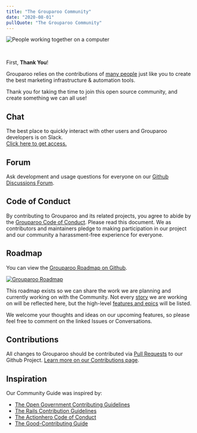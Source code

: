 ```yaml
---
title: "The Grouparoo Community"
date: "2020-08-01"
pullQuote: "The Grouparoo Community"
---
```


<Image
  thumbnail
  src="community/community.jpg"
  alt="People working together on a computer"
  width={815}
  height={465}
/>

<br />

First, **Thank You**!

Grouparoo relies on the contributions of [many people](https://github.com/grouparoo/grouparoo/graphs/contributors) just like you to create the best marketing infrastructure & automation tools.

Thank you for taking the time to join this open source community, and create something we can all use!

## Chat

The best place to quickly interact with other users and Grouparoo developers is on Slack.<br/>[Click here to get access.](/chat)

## Forum

Ask development and usage questions for everyone on our [Github Discussions Forum](https://github.com/grouparoo/grouparoo/discussions).

## Code of Conduct

By contributing to Grouparoo and its related projects, you agree to abide by the [Grouparoo Code of Conduct](/docs/community/code-of-conduct). Please read this document. We as contributors and maintainers pledge to making participation in our project and our community a harassment-free experience for everyone.

## Roadmap

You can view the [Grouparoo Roadmap on Github](/roadmap).

<a href="/roadmap">
  <Image
    thumbnail
    src="community/roadmap.png"
    alt="Grouparoo Roadmap"
    width={1000}
    height={635}
  />
</a>

This roadmap exists so we can share the work we are planning and currently working on with the Community. Not every [story](https://www.pivotaltracker.com/help/articles/terminology/#story) we are working on will be reflected here, but the high-level [features and epics](https://www.pivotaltracker.com/help/articles/terminology/#epic) will be listed.

We welcome your thoughts and ideas on our upcoming features, so please feel free to comment on the linked Issues or Conversations.

## Contributions

All changes to Grouparoo should be contributed via [Pull Requests](https://github.com/grouparoo/grouparoo/pulls) to our Github Project. [Learn more on our Contributions page](/docs/community/contributions).

## Inspiration

<p>Our Community Guide was inspired by:</p>
<ul>
  <li>
    <a
      href="https://github.com/opengovernment/opengovernment/blob/master/CONTRIBUTING.md"
      target="_blank"
      rel="noreferrer nofollow"
    >
      The Open Government Contributing Guidelines
    </a>
  </li>
  <li>
    <a
      href="https://github.com/rails/rails/blob/master/CONTRIBUTING.md"
      target="_blank"
      rel="noreferrer nofollow"
    >
      The Rails Contribution Guidelines
    </a>
  </li>
  <li>
    <a
      href="https://github.com/actionhero/actionhero/blob/master/.github/CONTRIBUTING.md"
      target="_blank"
      rel="noreferrer"
    >
      The Actionhero Code of Conduct
    </a>
  </li>
  <li>
    <a
      href="https://gist.github.com/PurpleBooth/b24679402957c63ec426"
      target="_blank"
      rel="noreferrer nofollow"
    >
      The Good-Contributing Guide
    </a>
  </li>
</ul>
